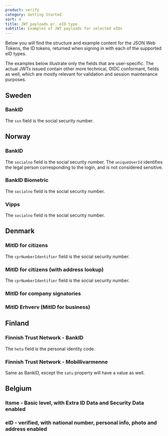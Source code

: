 ```yaml
---
product: verify
category: Getting Started
sort: 4
title: JWT payloads pr. eID type
subtitle: Examples of JWT payloads for selected eIDs
---
```



Below you will find the structure and example content for the JSON Web Tokens, the ID tokens, returned when signing in with each of the supported eID types.

The examples below illustrate only the fields that are user-specific. The actual JWTs issued contain other more technical, OIDC conformant, fields as well, which are mostly relevant for validation and session maintenance purposes.

## Sweden

### BankID

<SwedishBankIdJwtSnippet />

The `ssn` field is the social security number.

## Norway

### BankID

<NorwegianBankIdJwtSnippet />

The `socialno` field is the social security number. The `uniqueUserId` identifies the legal person corresponding to the login, and is not considered sensitive.

### BankID Biometric

<NorwegianBankIdBiometricJwtSnippet />

The `socialno` field is the social security number.

### Vipps

<NorwegianVippsJwtSnippet />

The `socialno` field is the social security number.

## Denmark

### MitID for citizens

<DanishMitIDJwtSnippet />

The `cprNumberIdentifier` field is the social security number.

### MitID for citizens (with address lookup)

<DanishMitIDAddressJwtSnippet />

The `cprNumberIdentifier` field is the social security number.

### MitID for company signatories

<DanishMitIDCompanySignatoryJwtSnippet />

### MitID Erhverv (MitID for business)

<DanishMitIDErhvervJwtSnippet />

## Finland

### Finnish Trust Network - BankID

<FtnJwtSnippet />

The `hetu` field is the personal identity code.

### Finnish Trust Network - Mobillivarmenne
Same as BankID, except the `satu` property will have a value as well.

## Belgium

### Itsme - Basic level, with Extra ID Data and Security Data enabled

<BelgianItsmeJwtSnippet />

<a id="beeid"></a>

### eID - verified, with national number, personal info, photo and address enabled

 <BelgianEidJwtSnippet />